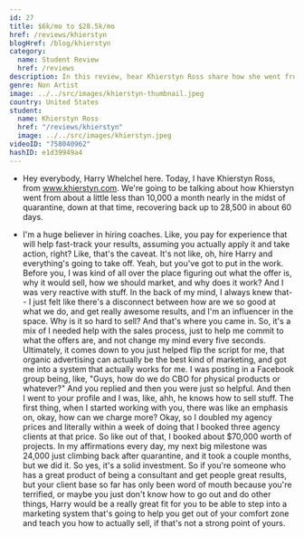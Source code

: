 ```yaml
---
id: 27
title: $6k/mo to $28.5k/mo
href: /reviews/khierstyn
blogHref: /blog/khierstyn
category:
  name: Student Review
  href: /reviews
description: In this review, hear Khierstyn Ross share how she went from $6k/mo to $28.5k/mo in 60 days helping ecommerce merchants launch products on Kickstarter.
genre: Non Artist
image: ../../src/images/khierstyn-thumbnail.jpeg
country: United States
student:
  name: Khierstyn Ross
  href: "/reviews/khierstyn"
  image: ../../src/images/khierstyn.jpeg
videoID: "758040962"
hashID: e1d39949a4
---
```


- Hey everybody, Harry Whelchel here. Today, I have Khierstyn Ross, from www.khierstyn.com. We're going to be talking about how Khierstyn went from about a little less than 10,000 a month nearly in the midst of quarantine, down at that time, recovering back up to 28,500 in about 60 days.

- I'm a huge believer in hiring coaches. Like, you pay for experience that will help fast-track your results, assuming you actually apply it and take action, right? Like, that's the caveat. It's not like, oh, hire Harry and everything's going to take off. Yeah, but you've got to put in the work. Before you, I was kind of all over the place figuring out what the offer is, why it would sell, how we should market, and why does it work? And I was very reactive with stuff. In the back of my mind, I always knew that-- I just felt like there's a disconnect between how are we so good at what we do, and get really awesome results, and I'm an influencer in the space. Why is it so hard to sell? And that's where you came in. So, it's a mix of I needed help with the sales process, just to help me commit to what the offers are, and not change my mind every five seconds. Ultimately, it comes down to you just helped flip the script for me, that organic advertising can actually be the best kind of marketing, and got me into a system that actually works for me. I was posting in a Facebook group being, like, "Guys, how do we do CBO for physical products or whatever?" And you replied and then you were just so helpful. And then I went to your profile and I was, like, ahh, he knows how to sell stuff. The first thing, when I started working with you, there was like an emphasis on, okay, how can we charge more? Okay, so I doubled my agency prices and literally within a week of doing that I booked three agency clients at that price. So like out of that, I booked about $70,000 worth of projects. In my affirmations every day, my next big milestone was 24,000 just climbing back after quarantine, and it took a couple months, but we did it. So yes, it's a solid investment. So if you're someone who has a great product of being a consultant and get people great results, but your client base so far has only been word of mouth because you're terrified, or maybe you just don't know how to go out and do other things, Harry would be a really great fit for you to be able to step into a marketing system that's going to help you get out of your comfort zone and teach you how to actually sell, if that's not a strong point of yours.
